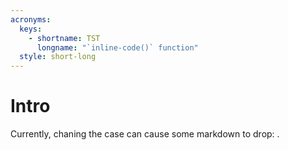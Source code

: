 ```yaml
---
acronyms:
  keys:
    - shortname: TST
      longname: "`inline-code()` function"
  style: short-long
---
```


# Intro

Currently, chaning the case can cause some markdown to drop: \acr[case=upper]{TST}.
